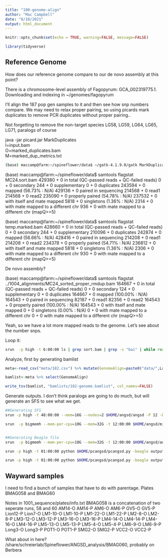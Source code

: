 ```yaml
---
title: "100-genome-align"
author: "Mac Campbell"
date: "8/10/2021"
output: html_document
---
```


```r
knitr::opts_chunk$set(echo = TRUE, warning=FALSE, message=FALSE)
```


```r
library(tidyverse)
```

## Reference Genome 

How does our reference genome compare to our de novo assembly at this point?     

There is a chromosome-level assembly of Fagopyrum: GCA_002319775.1. Downloading and indexing in ~/genomes/fagopyrum     

I'll align the 187 pop gen samples to it and then see how snp numbers compare. We may need to relax proper pairing, so using picards mark duplicates to remove PCR duplicates without proper pairing..      

Not forgetting to remove the non-target species LG58, LG59, LG64, LG65, LG71, paralogs of course    

java -jar picard.jar MarkDuplicates \          
      I=input.bam \       
      O=marked_duplicates.bam \       
      M=marked_dup_metrics.txt      
      
```sh
(base) maccamp@farm:~/spineflower/data$ ~/gatk-4.1.9.0/gatk MarkDuplicates I=MC24.sort.bam O=temp.marked.bam M=temp.txt REMOVE_SEQUENCING_DUPLICATES=TRUE
```

(base) maccamp@farm:~/spineflower/data$ samtools flagstat MC24.sort.bam
429380 + 0 in total (QC-passed reads + QC-failed reads)
0 + 0 secondary
244 + 0 supplementary
0 + 0 duplicates
243594 + 0 mapped (56.73% : N/A)
429136 + 0 paired in sequencing
214568 + 0 read1
214568 + 0 read2
235090 + 0 properly paired (54.78% : N/A)
237532 + 0 with itself and mate mapped
5818 + 0 singletons (1.36% : N/A)
2314 + 0 with mate mapped to a different chr
936 + 0 with mate mapped to a different chr (mapQ>=5)
      
(base) maccamp@farm:~/spineflower/data$ samtools flagstat temp.marked.bam 
428660 + 0 in total (QC-passed reads + QC-failed reads)
0 + 0 secondary
244 + 0 supplementary
210096 + 0 duplicates
242874 + 0 mapped (56.66% : N/A)
428416 + 0 paired in sequencing
214208 + 0 read1
214208 + 0 read2
234378 + 0 properly paired (54.71% : N/A)
236812 + 0 with itself and mate mapped
5818 + 0 singletons (1.36% : N/A)
2306 + 0 with mate mapped to a different chr
930 + 0 with mate mapped to a different chr (mapQ>=5)

De novo assembly?

(base) maccamp@farm:~/spineflower/data$ samtools flagstat ../1004_alignments/MC24_sorted_proper_rmdup.bam
164667 + 0 in total (QC-passed reads + QC-failed reads)
0 + 0 secondary
124 + 0 supplementary
0 + 0 duplicates
164667 + 0 mapped (100.00% : N/A)
164543 + 0 paired in sequencing
82187 + 0 read1
82356 + 0 read2
164543 + 0 properly paired (100.00% : N/A)
164543 + 0 with itself and mate mapped
0 + 0 singletons (0.00% : N/A)
0 + 0 with mate mapped to a different chr
0 + 0 with mate mapped to a different chr (mapQ>=5)

Yeah, so we have a lot more mapped reads to the genome. Let's see about the number snps.    

Loop it:

```sh
srun  -p high -t 6:00:00 ls | grep sort.bam | grep -v "bai" | while read line; do ~/gatk-4.1.9.0/gatk MarkDuplicates I=$line O="`basename $line .sort.bam`".dedup.bam M="`basename $line .sort.bam`".txt REMOVE_SEQUENCING_DUPLICATES=TRUE ; done;

```

Analyze, first by generating bamlist

```r
meta<-read_csv("meta/182.csv") %>% mutate(GenomeAlign=paste0("data/",Label,".dedup.bam"))

bamlist<-meta %>% select(GenomeAlign)

write_tsv(bamlist, "bamlists/182-genome.bamlist", col_names=FALSE)
```

Generate outputs. I don't think paralogs are going to do much, but will generate an SFS to see what we get.

```sh
##Generating SFS
srun -p high -t 48:00:00 --mem=16G --nodes=2 $HOME/angsd/angsd -P 12 -bam bamlists/182-genome.bamlist -doSaf 1 -out outputs/100/with-paralogs -anc $HOME/genomes/fagopyrum/GCA_002319775.1_Ft1.0_genomic.fna.gz -GL 2 -minMapQ 10 -minQ 20 > outputs/100/with-paralogs-saf.stdout 2> outputs/100/with-paralogs-saf.stderr

srun  -p bigmemh --mem-per-cpu=10G --mem=32G -t 12:00:00 $HOME/angsd/misc/realSFS outputs/100/with-paralogs.saf.idx -maxIter 100 -P 1 -fold 1 >  outputs/100/with-paralogs.sfs 2> outputs/100/realSFS.stderr


##Generating Beagle file
srun  -p bigmemh --mem-per-cpu=10G --mem=32G -t 12:00:00 $HOME/angsd/angsd -P 4 -bam bamlists/182-genome.bamlist -out outputs/100/pca -minInd 164 -GL 1 -doGlf 2  -doMajorMinor 1 -doMaf 2 -SNP_pval 1e-6 -minMapQ 10 -minQ 20  > outputs/100/pca.stdout 2> outputs/100/pca.stderr &

srun -p high -t 01:00:00 python $HOME/pcangsd/pcangsd.py -beagle outputs/100/pca.beagle.gz -kinship -admix -o outputs/100/pca-kin -threads 10

srun -p high -t 01:00:00 python $HOME/pcangsd/pcangsd.py -beagle outputs/100/pca.beagle.gz -relate outputs/100/pca-kin.kinship.npy -admix -o outputs/100/pca-relate -threads 10
```



## Wayward samples

I need to find a bunch of samples that have to do with parentage. Plates BMAG058 and BMAG60    

Notes in 1001_sequence/plates/info.txt  BMAG058 is a concatenation of two seperate runs, 58 and 60
AM14-O
AM14-P
AM6-O
AM6-P
GV5-O
GV5-P
Lion12-P
Lion7-O
LM1-10-O
LM1-10-P
LM1-22-O
LM1-22-P
LM2-8-O
LM2-8-P
LM3-12-O
LM3-12-P
LM3-16-O
LM3-16-P
LM4-14-O
LM4-14-P
LM4-16-O
LM4-16-P
LM5-13-O
LM5-13-P
LM5-4-O
LM5-4-P
LM6-9-O
LM6-9-P
Long3-O
Long3-P
POT1-O
POT1-P
SMG2-O
SMG2-P
VCC2-O
VCC2-P

What about in here?
/share/schreierlab/Spineflower/ANGSD_analysis/BMAG060, probably on Berbera
